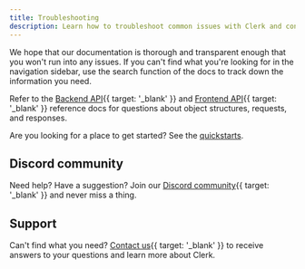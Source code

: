 ```yaml
---
title: Troubleshooting
description: Learn how to troubleshoot common issues with Clerk and contact support for additional assistance.
---
```


We hope that our documentation is thorough and transparent enough that you won't run into any issues. If you can't find what you're looking for in the navigation sidebar, use the search function of the docs to track down the information you need.

Refer to the [Backend API](/docs/reference/backend-api){{ target: '_blank' }} and [Frontend API](/docs/reference/frontend-api){{ target: '_blank' }} reference docs for questions about object structures, requests, and responses.

Are you looking for a place to get started? See the [quickstarts](/docs/quickstarts/overview).

## Discord community

Need help? Have a suggestion? Join our [Discord community](/discord){{ target: '_blank' }} and never miss a thing.

## Support

Can't find what you need? [Contact us](/contact/support){{ target: '_blank' }} to receive answers to your questions and learn more about Clerk.
